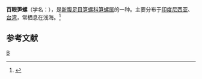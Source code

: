 {{Speciesbox 
| taxon = Terebra argus
| authority = Hinds, 1844
| image = Naturalis Biodiversity Center - ZMA.MOLL.79357 - Terebra argus Hinds, 1844 - Terebridae - Mollusc shell.jpeg
}}
'''百眼笋螺'''（学名：''{{lang|la|Terebra argus}}''），是[[新腹足目|新腹足目]][[笋螺科|笋螺科]][[笋螺属|笋螺属]]的一种。主要分布于[[印度尼西亚|印度尼西亚]]、[[台湾|台湾]]，常栖息在浅海。<ref>{{cite web|url=http://shell.sinica.edu.tw/chinese/shellbase_detail.php?science_no=1646|title=国际贝库：百眼笋螺|publisher=台湾贝类资料库|accessdate=2009-08-11|archive-date=2016-03-04|archive-url=https://web.archive.org/web/20160304125735/http://shell.sinica.edu.tw/chinese/shellbase_detail.php?science_no=1646|dead-url=no}}</ref>

== 参考文献 ==
{{reflist|2}}
{{Taxonbar|from=Q1056322}}

[[Category:笋螺属|B]]